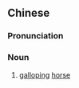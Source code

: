 {{also|奔马}}
==Chinese==
{{zh-forms|s=奔马}}

===Pronunciation===
{{zh-pron
|m=bēnmǎ
|cat=n
}}

===Noun===
{{zh-noun}}

# {{lb|zh|literary}} [[galloping]] [[horse]]